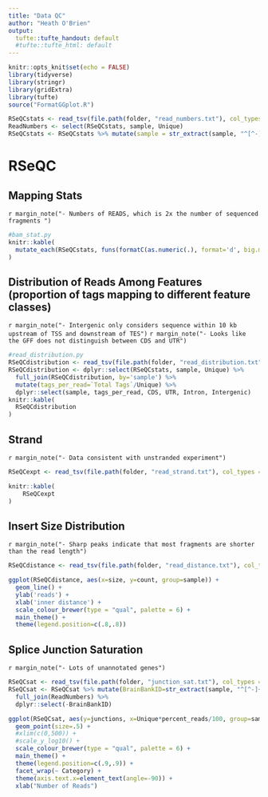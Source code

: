 ```yaml
---
title: "Data QC"
author: "Heath O'Brien"
output:
  tufte::tufte_handout: default
  #tufte::tufte_html: default
---
```

<!-- see http://rstudio.github.io/tufte/ for info about tufte -->
<!-- type Rscript -e "library(rmarkdown); render('BamQC.rmd')" to knit to html on the server -->
```r
knitr::opts_knit$set(echo = FALSE)
library(tidyverse)
library(stringr)
library(gridExtra)
library(tufte)
source("FormatGGplot.R")

RSeQCstats <- read_tsv(file.path(folder, "read_numbers.txt"), col_types = cols(sample = 'c'))
ReadNumbers <- select(RSeQCstats, sample, Unique)
RSeQCstats <- RSeQCstats %>% mutate(sample = str_extract(sample, "^[^-]+")) %>% group_by(sample) %>% summarise_each("sum")

```

# RSeQC
## Mapping Stats

`r margin_note("- Numbers of READS, which is 2x the number of sequenced fragments ")`
``` r
#bam_stat.py
knitr::kable(
  mutate_each(RSeQCstats, funs(formatC(as.numeric(.), format='d', big.mark=',')), Unique:Multimapped)
)
```


## Distribution of Reads Among Features (proportion of tags mapping to different feature classes)
`r margin_note("- Intergenic only considers sequence within 10 kb upstream of TSS and downstream of TES")`
`r margin_note("- Looks like the GFF does not distinguish between CDS and UTR")`


``` r
#read_distribution.py
RSeQCdistribution <- read_tsv(file.path(folder, "read_distribution.txt"), col_types = cols(sample = 'c'))
RSeQCdistribution <- dplyr::select(RSeQCstats, sample, Unique) %>% 
  full_join(RSeQCdistribution, by='sample') %>%
  mutate(tags_per_read=`Total Tags`/Unique) %>%
  dplyr::select(sample, tags_per_read, CDS, UTR, Intron, Intergenic)
knitr::kable(
  RSeQCdistribution
)


```

## Strand

`r margin_note("- Data consistent with unstranded experiment")`

```r
RSeQCexpt <- read_tsv(file.path(folder, "read_strand.txt"), col_types = cols(sample = 'c'))

knitr::kable(
    RSeQCexpt
)

```

## Insert Size Distribution

`r margin_note("- Sharp peaks indicate that most fragments are shorter than the read length")`



```r
RSeQCdistance <- read_tsv(file.path(folder, "read_distance.txt"), col_types = cols(sample = 'c'))

ggplot(RSeQCdistance, aes(x=size, y=count, group=sample)) +
  geom_line() +
  ylab('reads') +
  xlab('inner distance') +
  scale_colour_brewer(type = "qual", palette = 6) +
  main_theme() +
  theme(legend.position=c(.8,.8))

```

## Splice Junction Saturation

`r margin_note("- Lots of unannotated genes")`

```r
RSeQCsat <- read_tsv(file.path(folder, "junction_sat.txt"), col_types = cols(sample = 'c'))
RSeQCsat <- RSeQCsat %>% mutate(BrainBankID=str_extract(sample, "^[^-]+")) %>%
  full_join(ReadNumbers) %>%
  dplyr::select(-BrainBankID)

ggplot(RSeQCsat, aes(y=junctions, x=Unique*percent_reads/100, group=sample)) +
  geom_point(size=.5) +
  #xlim(c(0,500)) +
  #scale_y_log10() +
  scale_colour_brewer(type = "qual", palette = 6) +
  main_theme() +
  theme(legend.position=c(.9,.9)) +
  facet_wrap(~ Category) +
  theme(axis.text.x=element_text(angle=-90)) +
  xlab("Number of Reads")
```
  
